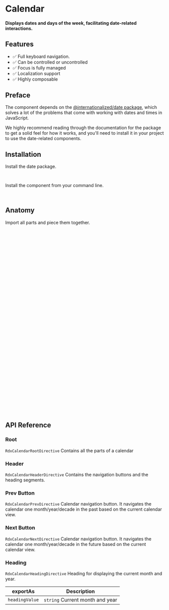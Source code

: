 
<Meta title="Primitives/Calendar" />

# Calendar

####  Displays dates and days of the week, facilitating date-related interactions.

<Canvas sourceState="hidden" of={Stories.Default} />

## Features

- ✅ Full keyboard navigation.
- ✅ Can be controlled or uncontrolled
- ✅ Focus is fully managed
- ✅ Localization support
- ✅ Highly composable

## Preface

The component depends on the [@internationalized/date package](https://react-spectrum.adobe.com/internationalized/date/index.html),
which solves a lot of the problems that come with working with dates and times in JavaScript.

We highly recommend reading through the documentation for the package to get a solid feel
for how it works, and you'll need to install it in your project to use the date-related components.

## Installation

Install the date package.

```bash
npm install @internationalized/date
```

Install the component from your command line.

```bash
npm install @radix-ng/primitives
```

## Anatomy

Import all parts and piece them together.

```html
<div
    rdxCalendarRoot
    #root="rdxCalendarRoot">
    <div rdxCalendarHeader>
        <button type="button" rdxCalendarPrev></button>
        <div #head="rdxCalendarHeading" rdxCalendarHeading>
            {{ head.headingValue() }}
        </div>
        <button type="button" rdxCalendarNext></button>
    </div>

    <table rdxCalendarGrid>
        @for (month of root.months(); track $index) {
            <thead rdxCalendarGridHead>
                <tr rdxCalendarGridRow>
                    @for (day of root.weekDays(); track $index) {
                        <th rdxCalendarHeadCell>{{ day }}</th>
                    }
                </tr>
            </thead>
            <tbody rdxCalendarGridBody>
                @for (weekDates of month.weeks; track $index) {
                    <tr rdxCalendarGridRow>
                        @for (weekDate of weekDates; track $index) {
                            <td rdxCalendarCell>
                                <div
                                    #cell="rdxCalendarCellTrigger"
                                    rdxCalendarCellTrigger
                                >
                                    {{ cell.dayValue() }}
                                </div>
                            </td>
                        }
                    </tr>
                }
            </tbody>
        }
    </table>
</div>
```

## API Reference

### Root

`RdxCalendarRootDirective` Contains all the parts of a calendar

<ArgTypes of={RdxCalendarRootDirective} />

### Header

`RdxCalendarHeaderDirective` Contains the navigation buttons and the heading segments.

### Prev Button

`RdxCalendarPrevDirective` Calendar navigation button. It navigates the calendar one month/year/decade in the past based on the current calendar view.

<ArgTypes of={RdxCalendarPrevDirective} />

### Next Button

`RdxCalendarNextDirective` Calendar navigation button. It navigates the calendar one month/year/decade in the future based on the current calendar view.

<ArgTypes of={RdxCalendarNextDirective} />

### Heading

`RdxCalendarHeadingDirective` Heading for displaying the current month and year.


| exportAs       | Description |
| ------------- | --------- |
| `headingValue`  | `string` Current month and year |


